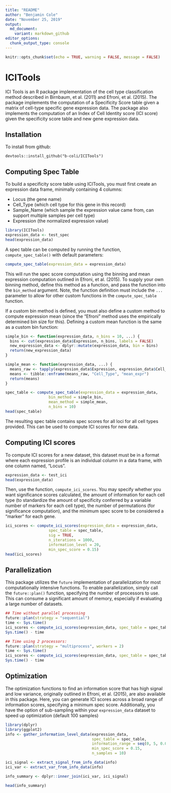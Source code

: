 ```yaml
---
title: "README"
author: "Benjamin Cole"
date: "November 25, 2019"
output:
  md_document:
    variant: markdown_github
editor_options: 
  chunk_output_type: console
---
```


```r
knitr::opts_chunk$set(echo = TRUE, warning = FALSE, message = FALSE)
```

# ICITools

ICI Tools is an R package implementation of the cell type classification method described in Birnbaum, et al. (2011) and Efroni, et al. (2015). The package implements the computation of a Specificity Score table given a matrix of cell-type specific gene expression data. The package also implements the computation of an Index of Cell Identity score (ICI score) given the specificity score table and new gene expression data.

## Installation

To install from github:

```
devtools::install_github("b-coli/ICITools")
```

## Computing Spec Table

To build a specificity score table using ICITools, you must first create an expression data frame, minimally containing 4 columns:

* Locus (the gene name)
* Cell_Type (which cell type for this gene in this record)
* Sample_Name (which sample the expression value came from, can support multiple samples per cell type)
* Expression (the normalized expression value)

```r
library(ICITools)
expression_data <- test_spec
head(expression_data)
```

A spec table can be computed by running the function, `compute_spec_table()` with default parameters:

```r
compute_spec_table(expression_data = expression_data)
```

This will run the spec score computation using the binning and mean expression computation outlined in Efroni, et al. (2015). To supply your own binning method, define this method as a function, and pass the function into the `bin_method` argument. Note, the function definition must include the `...` parameter to allow for other custom functions in the `compute_spec_table` function. 

If a custom bin method is defined, you must also define a custom method to compute expression mean (since the "Efroni" method uses the empirically determined bin size for this). Defining a custom mean function is the same as a custom bin function:

```r
simple_bin <- function(expression_data, n_bins = 10, ...) {
  bins <- cut(expression_data$Expression, n_bins, labels = FALSE)
  new_expression_data <- dplyr::mutate(expression_data, bin = bins)
  return(new_expression_data)
}

simple_mean <- function(expression_data, ...) {
  means_raw <- tapply(expression_data$Expression, expression_data$Cell_Type, mean)
  means <- tibble::enframe(means_raw, "Cell_Type", "mean_expr")
  return(means)
}

spec_table <- compute_spec_table(expression_data = expression_data, 
                   bin_method = simple_bin, 
                   mean_method = simple_mean, 
                   n_bins = 10)
head(spec_table)
```

The resulting spec table contains spec scores for all loci for all cell types provided. This can be used to compute ICI scores for new data. 

## Computing ICI scores

To compute ICI scores for a new dataset, this dataset must be in a format where each expression profile is an individual column in a data frame, with one column named, "Locus".

```r
expression_data <- test_ici
head(expression_data)
```

Then, use the function, `compute_ici_scores`. You may specify whether you want significance scores calculated, the amount of information for each cell type (to standardize the amount of specificity conferred by a variable number of markers for each cell type), the number of permutations (for significance computation), and the minimum spec score to be considered a "marker" for each gene.

```r
ici_scores <- compute_ici_scores(expression_data = expression_data, 
                   spec_table = spec_table, 
                   sig = TRUE, 
                   n_iterations = 1000, 
                   information_level = 20, 
                   min_spec_score = 0.15)
head(ici_scores)
```

## Parallelization

This package utilizes the `future` implementation of parallelization for most computationally intensive functions. To enable parallelization, simply call the `future::plan()` function, specifying the number of processors to use. This can consume a significant amount of memory, especially if evaluating a large number of datasets.

```r
## Time without parallel processing
future::plan(strategy = "sequential")
time <- Sys.time()
ici_scores <- compute_ici_scores(expression_data, spec_table = spec_table, sig = TRUE, n_iterations = 5000)
Sys.time() - time

## Time using 2 processors:
future::plan(strategy = "multiprocess", workers = 2)
time <- Sys.time()
ici_scores <- compute_ici_scores(expression_data, spec_table = spec_table, sig = TRUE, n_iterations = 5000)
Sys.time() - time

```

## Optimization

The optimization functions to find an information score that has high signal and low variance, originally outlined in Efroni, et al. (2015), are also available in this package. Here, you can generate ICI scores across a broad range of information scores, specifying a minimum spec score. Additionally, you have the option of sub-sampling within your `expression_data` dataset to speed up optimization (default 100 samples)

```r
library(dplyr)
library(ggplot2)
info <- gather_information_level_data(expression_data, 
                                      spec_table = spec_table, 
                                      information_range = seq(0, 5, 0.05), 
                                      min_spec_score = 0.15, 
                                      n_samples = 10)

ici_signal <- extract_signal_from_info_data(info)
ici_var <- extract_var_from_info_data(info)

info_summary <- dplyr::inner_join(ici_var, ici_signal)

head(info_summary)
```

